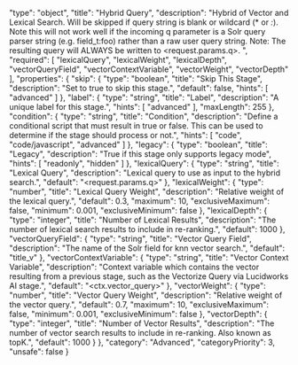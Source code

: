   "type": "object",
  "title": "Hybrid Query",
  "description": "Hybrid of Vector and Lexical Search. Will be skipped if query string is blank or wildcard (* or *:*).  Note this will not work well if the incoming q parameter is a Solr query parser string (e.g. field_t:foo) rather than a raw user query string.  Note: The resulting query will ALWAYS be written to <request.params.q>. ",
  "required": [
    "lexicalQuery",
    "lexicalWeight",
    "lexicalDepth",
    "vectorQueryField",
    "vectorContextVariable",
    "vectorWeight",
    "vectorDepth"
  ],
  "properties": {
    "skip": {
      "type": "boolean",
      "title": "Skip This Stage",
      "description": "Set to true to skip this stage.",
      "default": false,
      "hints": [
        "advanced"
      ]
    },
    "label": {
      "type": "string",
      "title": "Label",
      "description": "A unique label for this stage.",
      "hints": [
        "advanced"
      ],
      "maxLength": 255
    },
    "condition": {
      "type": "string",
      "title": "Condition",
      "description": "Define a conditional script that must result in true or false. This can be used to determine if the stage should process or not.",
      "hints": [
        "code",
        "code/javascript",
        "advanced"
      ]
    },
    "legacy": {
      "type": "boolean",
      "title": "Legacy",
      "description": "True if this stage only supports legacy mode",
      "hints": [
        "readonly",
        "hidden"
      ]
    },
    "lexicalQuery": {
      "type": "string",
      "title": "Lexical Query",
      "description": "Lexical query to use as input to the hybrid search.",
      "default": "<request.params.q>"
    },
    "lexicalWeight": {
      "type": "number",
      "title": "Lexical Query Weight",
      "description": "Relative weight of the lexical query.",
      "default": 0.3,
      "maximum": 10,
      "exclusiveMaximum": false,
      "minimum": 0.001,
      "exclusiveMinimum": false
    },
    "lexicalDepth": {
      "type": "integer",
      "title": "Number of Lexical Results",
      "description": "The number of lexical search results to include in re-ranking.",
      "default": 1000
    },
    "vectorQueryField": {
      "type": "string",
      "title": "Vector Query Field",
      "description": "The name of the Solr field for knn vector search.",
      "default": "title_v"
    },
    "vectorContextVariable": {
      "type": "string",
      "title": "Vector Context Variable",
      "description": "Context variable which contains the vector resulting from a previous stage, such as the Vectorize Query via Lucidworks AI stage.",
      "default": "<ctx.vector_query>"
    },
    "vectorWeight": {
      "type": "number",
      "title": "Vector Query Weight",
      "description": "Relative weight of the vector query.",
      "default": 0.7,
      "maximum": 10,
      "exclusiveMaximum": false,
      "minimum": 0.001,
      "exclusiveMinimum": false
    },
    "vectorDepth": {
      "type": "integer",
      "title": "Number of Vector Results",
      "description": "The number of vector search results to include in re-ranking.  Also known as topK.",
      "default": 1000
    }
  },
  "category": "Advanced",
  "categoryPriority": 3,
  "unsafe": false
}
